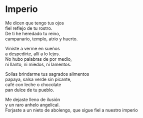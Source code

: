 # Imperio {-}


Me dicen que tengo tus ojos<br>
fiel reflejo de tu rostro.<br>
De ti he heredado tu reino,<br>
campanario, templo, atrio y huerto.

Viniste a verme en sueños<br>
a despedirte, allí a lo lejos.<br>
No hubo palabras de por medio,<br>
ni llanto, ni miedos, ni lamentos.

Solías brindarme tus sagrados alimentos<br>
papaya, salsa verde sin picante,<br>
café con leche o chocolate<br>
pan dulce de tu pueblo.

Me dejaste lleno de ilusión<br>
y un raro anhelo angelical.<br>
Forjaste a un nieto de abolengo,
que sigue fiel a nuestro imperio<br>

